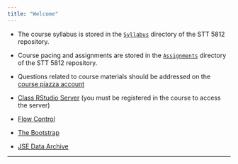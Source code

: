 ```yaml
---
title: "Welcome"
---
```



* The course syllabus is stored in the [`Syllabus`](./Syllabus/STT5812SyllabusSpring2017.html) directory of the STT 5812 repository.

* Course pacing and assignments are stored in the [`Assignments`](./Assignments/STT5812AssignmentsSpring2017.html) directory of the STT 5812 repository.

* Questions related to course materials should be addressed on the [course piazza account]()

* [Class RStudio Server](https://mathr.math.appstate.edu) (you must be registered in the course to access the server)

* [Flow Control](../STT3851ClassRepo/Rmarkdown/FlowControl.html)

* [The Bootstrap](../STT3851ClassRepo/Rmarkdown/TheBootstrap.html)

* [JSE Data Archive](http://www.amstat.org/publications/jse/jse_data_archive.htm)


* * *